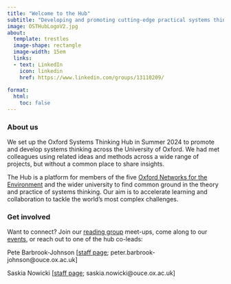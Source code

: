 ```yaml
---
title: "Welcome to the Hub"
subtitle: "Developing and promoting cutting-edge practical systems thinking approaches."
image: OSTHubLogoV2.jpg
about:
  template: trestles
  image-shape: rectangle
  image-width: 15em
  links: 
  - text: LinkedIn
    icon: linkedin
    href: https://www.linkedin.com/groups/13110209/
    
format: 
  html: 
    toc: false
---
```


### About us

We set up the Oxford Systems Thinking Hub in Summer 2024 to promote and develop systems thinking across the University of Oxford. We had met colleagues using related ideas and methods across a wide range of projects, but without a common place to share insights.

The Hub is a platform for members of the five [Oxford Networks for the Environment](https://www.ox.ac.uk/one-network) and the wider university to find common ground in the theory and practice of systems thinking. Our aim is to accelerate learning and collaboration to tackle the world's most complex challenges.

### Get involved

Want to connect? Join our [reading group](https://oxfordsystemsthinking.github.io/OSTH/reading.html) meet-ups, come along to our [events](https://oxfordsystemsthinking.github.io/OSTH/events.html), or reach out to one of the hub co-leads:

Pete Barbrook-Johnson \[[staff page](https://www.inet.ox.ac.uk/people/peter-barbrook-johnson); peter.barbrook-johnson\@ouce.ox.ac.uk\]

Saskia Nowicki \[[staff page](https://www.geog.ox.ac.uk/staff/snowicki.html); saskia.nowicki\@ouce.ox.ac.uk\]
